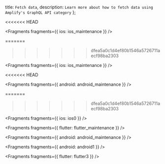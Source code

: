   title: `Fetch data`,
  description: `Learn more about how to fetch data using Amplify's GraphQL API category`
};

<<<<<<< HEAD

<Fragments fragments={{ ios: ios_maintenance }} />

=======
>>>>>>> dfea5a0c1d4ef80b1546a5726711aecf98ba2303

<Fragments fragments={{ ios: ios_maintenance }} />

<<<<<<< HEAD

<Fragments fragments={{ android: android_maintenance }} />

=======
>>>>>>> dfea5a0c1d4ef80b1546a5726711aecf98ba2303

<Fragments fragments={{ ios: ios0 }} />


<Fragments fragments={{ flutter: flutter_maintenance }} />


<Fragments fragments={{ android: android_maintenance }} />


<Fragments fragments={{ android: android1 }} />


<Fragments fragments={{ flutter: flutter3 }} />
